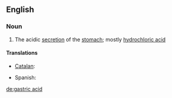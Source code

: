 ==English==
{{wikipedia}}

===Noun===
{{en-noun|sg=[[gastric]] [[acid]]|-}}

# {{biochemistry}} The acidic [[secretion]] of the [[stomach]]; mostly [[hydrochloric acid]]

====Translations====
{{trans-top|acidic secretion of the stomach}}
* [[Catalan]]: {{t|ca|àcid gàstric|m}}
{{trans-mid}}
* Spanish: {{t|es|ácido gástrico|m}}
{{trans-bottom}}

[[de:gastric acid]]